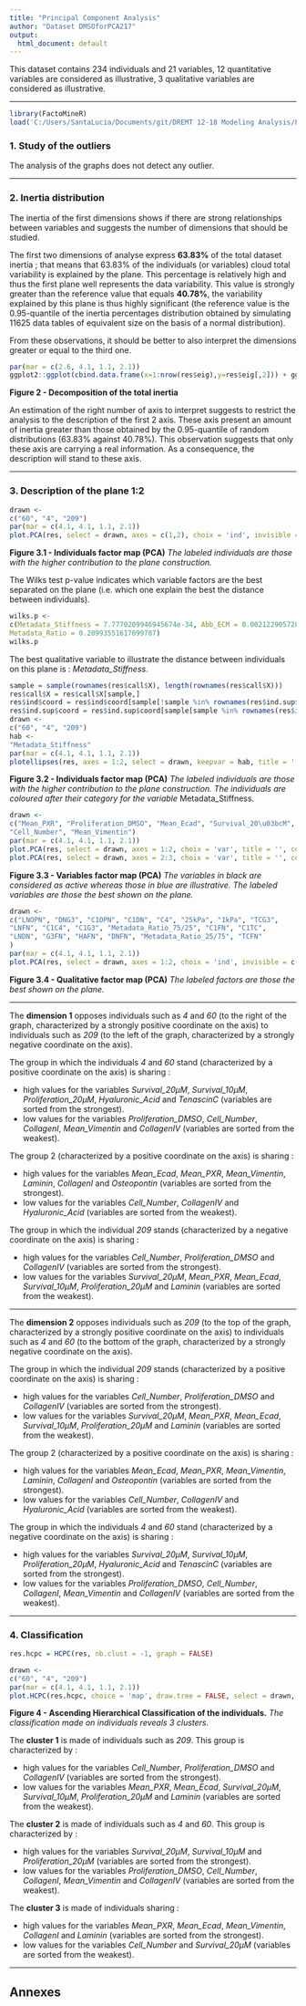 ```yaml
---
title: "Principal Component Analysis"
author: "Dataset DMSOforPCA217"
output:
  html_document: default
---
```

This dataset contains 234 individuals and 21 variables, 12 quantitative variables are considered as illustrative, 3 qualitative variables are considered as illustrative.

- - -

```r
library(FactoMineR)
load('C:/Users/SantaLucia/Documents/git/DREMT 12-18 Modeling Analysis/PCA2-17/5_12_Workspace.RData')
```
### 1. Study of the outliers
The analysis of the graphs does not detect any outlier.

- - -

### 2. Inertia distribution
The inertia of the first dimensions shows if there are strong relationships between variables and suggests the number of dimensions that should be studied.

The first two dimensions of analyse express **63.83%** of the total dataset inertia ; that means that 63.83% of the individuals (or variables) cloud total variability is explained by the plane.
This percentage is relatively high and thus the first plane well represents the data variability.
This value is strongly greater than the reference value that equals **40.78%**, the variability explained by this plane is thus highly significant
(the reference value is the 0.95-quantile of the inertia percentages distribution obtained by simulating 11625 data tables of equivalent size on the basis of a normal distribution).

From these observations, it should be better to also interpret the dimensions greater or equal to the third one.

```r
par(mar = c(2.6, 4.1, 1.1, 2.1))
ggplot2::ggplot(cbind.data.frame(x=1:nrow(res$eig),y=res$eig[,2])) + ggplot2::aes(x=x, y=y)+ ggplot2::geom_col(fill="blue") + ggplot2::xlab("Dimension") + ggplot2::ylab("Percentage of variance") + ggplot2::ggtitle("Decomposition of the total inertia") + ggplot2::theme_light() + ggplot2::theme(plot.title = ggplot2::element_text(hjust =0.5)) + ggplot2::scale_x_continuous(breaks=1:nrow(res$eig))
```

**Figure 2 - Decomposition of the total inertia**

An estimation of the right number of axis to interpret suggests to restrict the analysis to the description of the first 2 axis.
These axis present an amount of inertia greater than those obtained by the 0.95-quantile of random distributions (63.83% against 40.78%).
This observation suggests that only these axis are carrying a real information.
As a consequence, the description will stand to these axis.

- - -

### 3. Description of the plane 1:2

```r
drawn <-
c("60", "4", "209")
par(mar = c(4.1, 4.1, 1.1, 2.1))
plot.PCA(res, select = drawn, axes = c(1,2), choix = 'ind', invisible = 'quali', title = '', cex = cex)
```

**Figure 3.1 - Individuals factor map (PCA)**
*The labeled individuals are those with the higher contribution to the plane construction.*

The Wilks test p-value indicates which variable factors are the best separated on the plane (i.e. which one explain the best the distance between individuals).
```r
wilks.p <-
c(Metadata_Stiffness = 7.7770209946945674e-34, Abb_ECM = 0.002122905728434214, 
Metadata_Ratio = 0.20993551617099787)
wilks.p
```
The best qualitative variable to illustrate the distance between individuals on this plane is : *Metadata_Stiffness*.

```r
sample = sample(rownames(res$call$X), length(rownames(res$call$X)))
res$call$X = res$call$X[sample,]
res$ind$coord = res$ind$coord[sample[!sample %in% rownames(res$ind.sup$coord)],]
res$ind.sup$coord = res$ind.sup$coord[sample[sample %in% rownames(res$ind.sup$coord)],,drop=FALSE]
drawn <-
c("60", "4", "209")
hab <-
"Metadata_Stiffness"
par(mar = c(4.1, 4.1, 1.1, 2.1))
plotellipses(res, axes = 1:2, select = drawn, keepvar = hab, title = '', cex = cex)
```

**Figure 3.2 - Individuals factor map (PCA)**
*The labeled individuals are those with the higher contribution to the plane construction.*
*The individuals are coloured after their category for the variable* Metadata_Stiffness.

```r
drawn <-
c("Mean_PXR", "Proliferation_DMSO", "Mean_Ecad", "Survival_20\u03bcM", 
"Cell_Number", "Mean_Vimentin")
par(mar = c(4.1, 4.1, 1.1, 2.1))
plot.PCA(res, select = drawn, axes = 1:2, choix = 'var', title = '', cex = cex)
plot.PCA(res, select = drawn, axes = 2:3, choix = 'var', title = '', cex = cex)
```

**Figure 3.3 - Variables factor map (PCA)**
*The variables in black are considered as active whereas those in blue are illustrative.*
*The labeled variables are those the best shown on the plane.*

```r
drawn <-
c("LNOPN", "DNG3", "C1OPN", "C1DN", "C4", "25kPa", "1kPa", "TCG3", 
"LNFN", "C1C4", "C1G3", "Metadata_Ratio_75/25", "C1FN", "C1TC", 
"LNDN", "G3FN", "HAFN", "DNFN", "Metadata_Ratio_25/75", "TCFN"
)
par(mar = c(4.1, 4.1, 1.1, 2.1))
plot.PCA(res, select = drawn, axes = 1:2, choix = 'ind', invisible = c('ind', 'ind.sup'), title = '', cex = cex)
```

**Figure 3.4 - Qualitative factor map (PCA)**
*The labeled factors are those the best shown on the plane.*

* * *

The **dimension 1** opposes individuals such as *4* and *60* (to the right of the graph, characterized by a strongly positive coordinate on the axis)
to individuals such as *209* (to the left of the graph, characterized by a strongly negative coordinate on the axis).

The group in which the individuals *4* and *60* stand (characterized by a positive coordinate on the axis) is sharing :

- high values for the variables *Survival_20µM*, *Survival_10µM*, *Proliferation_20µM*, *Hyaluronic_Acid* and *TenascinC* (variables are sorted from the strongest).
- low values for the variables *Proliferation_DMSO*, *Cell_Number*, *CollagenI*, *Mean_Vimentin* and *CollagenIV* (variables are sorted from the weakest).

The group 2 (characterized by a positive coordinate on the axis) is sharing :

- high values for the variables *Mean_Ecad*, *Mean_PXR*, *Mean_Vimentin*, *Laminin*, *CollagenI* and *Osteopontin* (variables are sorted from the strongest).
- low values for the variables *Cell_Number*, *CollagenIV* and *Hyaluronic_Acid* (variables are sorted from the weakest).

The group in which the individual *209* stands (characterized by a negative coordinate on the axis) is sharing :

- high values for the variables *Cell_Number*, *Proliferation_DMSO* and *CollagenIV* (variables are sorted from the strongest).
- low values for the variables *Survival_20µM*, *Mean_PXR*, *Mean_Ecad*, *Survival_10µM*, *Proliferation_20µM* and *Laminin* (variables are sorted from the weakest).


* * *

The **dimension 2** opposes individuals such as *209* (to the top of the graph, characterized by a strongly positive coordinate on the axis)
to individuals such as *4* and *60* (to the bottom of the graph, characterized by a strongly negative coordinate on the axis).

The group in which the individual *209* stands (characterized by a positive coordinate on the axis) is sharing :

- high values for the variables *Cell_Number*, *Proliferation_DMSO* and *CollagenIV* (variables are sorted from the strongest).
- low values for the variables *Survival_20µM*, *Mean_PXR*, *Mean_Ecad*, *Survival_10µM*, *Proliferation_20µM* and *Laminin* (variables are sorted from the weakest).

The group 2 (characterized by a positive coordinate on the axis) is sharing :

- high values for the variables *Mean_Ecad*, *Mean_PXR*, *Mean_Vimentin*, *Laminin*, *CollagenI* and *Osteopontin* (variables are sorted from the strongest).
- low values for the variables *Cell_Number*, *CollagenIV* and *Hyaluronic_Acid* (variables are sorted from the weakest).

The group in which the individuals *4* and *60* stand (characterized by a negative coordinate on the axis) is sharing :

- high values for the variables *Survival_20µM*, *Survival_10µM*, *Proliferation_20µM*, *Hyaluronic_Acid* and *TenascinC* (variables are sorted from the strongest).
- low values for the variables *Proliferation_DMSO*, *Cell_Number*, *CollagenI*, *Mean_Vimentin* and *CollagenIV* (variables are sorted from the weakest).


- - -

### 4. Classification

```r
res.hcpc = HCPC(res, nb.clust = -1, graph = FALSE)
```

```r
drawn <-
c("60", "4", "209")
par(mar = c(4.1, 4.1, 1.1, 2.1))
plot.HCPC(res.hcpc, choice = 'map', draw.tree = FALSE, select = drawn, title = '')
```

**Figure 4 - Ascending Hierarchical Classification of the individuals.**
*The classification made on individuals reveals 3 clusters.*


The **cluster 1** is made of individuals such as *209*. This group is characterized by :

- high values for the variables *Cell_Number*, *Proliferation_DMSO* and *CollagenIV* (variables are sorted from the strongest).
- low values for the variables *Mean_PXR*, *Mean_Ecad*, *Survival_20µM*, *Survival_10µM*, *Proliferation_20µM* and *Laminin* (variables are sorted from the weakest).

The **cluster 2** is made of individuals such as *4* and *60*. This group is characterized by :

- high values for the variables *Survival_20µM*, *Survival_10µM* and *Proliferation_20µM* (variables are sorted from the strongest).
- low values for the variables *Proliferation_DMSO*, *Cell_Number*, *CollagenI*, *Mean_Vimentin* and *CollagenIV* (variables are sorted from the weakest).

The **cluster 3** is made of individuals sharing :

- high values for the variables *Mean_PXR*, *Mean_Ecad*, *Mean_Vimentin*, *CollagenI* and *Laminin* (variables are sorted from the strongest).
- low values for the variables *Cell_Number* and *Survival_20µM* (variables are sorted from the weakest).

- - -

## Annexes



